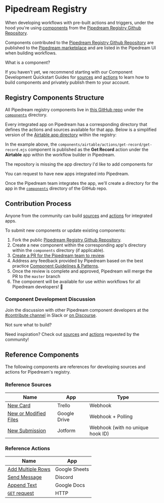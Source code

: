 
# Pipedream Registry

When developing workflows with pre-built actions and triggers, under the hood you're using [components](/workflows/contributing/components/) from the [Pipedream Registry Github Repository](https://github.com/PipedreamHQ/pipedream).

Components contributed to the [Pipedream Registry Github Repository](https://github.com/PipedreamHQ/pipedream) are published to the [Pipedream marketplace](https://pipedream.com/apps) and are listed in
the Pipedream UI when building workflows.

<Callout type="info">
What is a component?

If you haven't yet, we recommend starting with our Component Development Quickstart Guides for [sources](/workflows/contributing/components/quickstart/nodejs/sources/)
and [actions](/workflows/contributing/components/quickstart/nodejs/actions/) to learn how to build components and privately publish them to your account.
</Callout>

## Registry Components Structure

All Pipedream registry components live in [this GitHub repo](https://github.com/PipedreamHQ/pipedream) under the [`components`](https://github.com/PipedreamHQ/pipedream/tree/master/components) directory.

Every integrated app on Pipedream has a corresponding directory that defines the actions and sources available for that app. Below is a simplified version of the [Airtable app directory](https://github.com/PipedreamHQ/pipedream/tree/master/components/airtable) within the registry:

<FileTree>
  <FileTree.Folder name="airtable" defaultOpen>
    <FileTree.File name="README.md" />
    <FileTree.File name="airtable.app.mjs" />
    <FileTree.File name="package.json" />
    <FileTree.Folder name="actions" defaultOpen>
      <FileTree.Folder name="get-record" defaultOpen>
        <FileTree.File name="get-record.mjs" />
      </FileTree.Folder>
    </FileTree.Folder>
    <FileTree.Folder name="node_modules" defaultOpen>
      <FileTree.File name="...here be dragons" />
    </FileTree.Folder>
    <FileTree.Folder name="sources" defaultOpen>
      <FileTree.Folder name="new-records" defaultOpen>
        <FileTree.File name="new-records.mjs" />
      </FileTree.Folder>
    </FileTree.Folder>
  </FileTree.Folder>
</FileTree>

In the example above, the `components/airtable/actions/get-record/get-record.mjs` component is published as the **Get Record** action under the **Airtable** app within the workflow builder in Pipedream.

<Callout type="info">
The repository is missing the app directory I'd like to add components for

You can request to have new apps integrated into Pipedream.

Once the Pipedream team integrates the app, we'll create a directory for the app in the [`components`](https://github.com/PipedreamHQ/pipedream/tree/master/components) directory of the GitHub repo.
</Callout>

## Contribution Process

Anyone from the community can build [sources](/workflows/building-workflows/triggers/) and [actions](/workflows/contributing/components/#actions) for integrated apps.

To submit new components or update existing components:

1. Fork the public [Pipedream Registry Github Repository](https://github.com/PipedreamHQ/pipedream).
2. Create a new component within the corresponding app's directory within the `components` directory (if applicable).
3. [Create a PR for the Pipedream team to review](https://github.com/PipedreamHQ/pipedream/compare).
4. Address any feedback provided by Pipedream based on the best practice [Component Guidelines & Patterns](/workflows/contributing/components/guidelines/).
5. Once the review is complete and approved, Pipedream will merge the PR to the `master` branch
6. The component will be available for use within workflows for all Pipedream developers! 🎉

### Component Development Discussion

Join the discussion with other Pipedream component developers at the [#contribute channel](https://pipedream-users.slack.com/archives/C01E5KCTR16) in Slack or [on Discourse](https://pipedream.com/community/c/dev/11).

<Callout type="info">
Not sure what to build?

Need inspiration? Check out [sources](https://github.com/PipedreamHQ/pipedream/issues?q=is%3Aissue+is%3Aopen+%5BSOURCE%5D+in%3Atitle)
and [actions](https://github.com/PipedreamHQ/pipedream/issues?q=is%3Aissue+is%3Aopen+%5BACTION%5D+in%3Atitle+) requested by the community!
</Callout>

## Reference Components

The following components are references for developing sources and
actions for Pipedream's registry.

### Reference Sources

| Name                                                                                                                                                          | App          | Type                                         |
| ------------------------------------------------------------------------------------------------------------------------------------------------------------- | ------------ | -------------------------------------------- |
| [New Card](https://github.com/PipedreamHQ/pipedream/blob/master/components/trello/sources/new-card/new-card.mjs)                                              | Trello       | Webhook                                      |
| [New or Modified Files](https://github.com/PipedreamHQ/pipedream/blob/master/components/google_drive/sources/new-or-modified-files/new-or-modified-files.mjs) | Google Drive | Webhook + Polling                            |
| [New Submission](https://github.com/PipedreamHQ/pipedream/blob/master/components/jotform/sources/new-submission/new-submission.mjs)                           | Jotform      | Webhook (with no unique hook ID)             |

### Reference Actions

| Name                                                                                                                                                  | App           |
| ----------------------------------------------------------------------------------------------------------------------------------------------------- | ------------- |
| [Add Multiple Rows](https://github.com/PipedreamHQ/pipedream/blob/master/components/google_sheets/actions/add-multiple-rows/add-multiple-rows.mjs)    | Google Sheets |
| [Send Message](https://github.com/PipedreamHQ/pipedream/blob/master/components/discord_bot/actions/send-message/send-message.mjs)                 | Discord       |
| [Append Text](https://github.com/PipedreamHQ/pipedream/blob/master/components/google_docs/actions/append-text/append-text.mjs)                        | Google Docs   |
| [`GET` request](https://github.com/PipedreamHQ/pipedream/blob/master/components/http/actions/get-request/get-request.mjs)                             | HTTP          |
